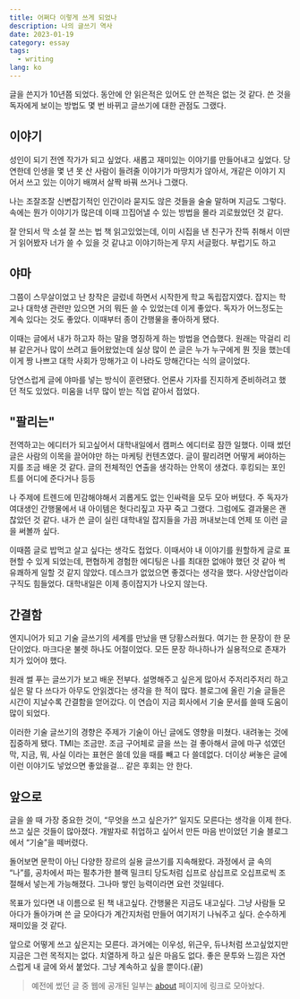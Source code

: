 ```yaml
---
title: 어쩌다 이렇게 쓰게 되었나
description: 나의 글쓰기 역사
date: 2023-01-19
category: essay
tags:
  - writing
lang: ko
---
```


글을 쓴지가 10년쯤 되었다. 동안에 안 읽은적은 있어도 안 쓴적은 없는 것 같다. 쓴 것을 독자에게 보이는 방법도 몇 번 바뀌고 글쓰기에 대한 관점도 그랬다.

## 이야기

성인이 되기 전엔 작가가 되고 싶었다. 새롭고 재미있는 이야기를 만들어내고 싶었다. 당연한데 인생을 몇 년 못 산 사람이 들려줄 이야기가 마땅치가 않아서, 개같은 이야기 지어서 쓰고 있는 이야기 배껴서 살짝 바꿔 쓰거나 그랬다.

나는 조잘조잘 신변잡기적인 인간이라 묻지도 않은 것들을 술술 말하며 지금도 그렇다. 속에는 뭔가 이야기가 많은데 이때 끄집어낼 수 있는 방법을 몰라 괴로웠었던 것 같다.

잘 안되서 막 소설 잘 쓰는 법 책 읽고있었는데, 이미 시집을 낸 친구가 잔뜩 취해서 이딴거 읽어봤자 너가 쓸 수 있을 것 같냐고 이야기하는게 무지 서글펐다. 부럽기도 하고

## 야마

그쯤이 스무살이었고 난 창작은 글렀네 하면서 시작한게 학교 독립잡지였다. 잡지는 학교나 대학생 관련만 있으면 거의 뭐든 쓸 수 있었는데 이게 좋았다. 독자가 어느정도는 계속 있다는 것도 좋았다. 이때부터 종이 간행물을 좋아하게 됐다.

이때는 글에서 내가 하고자 하는 말을 명징하게 하는 방법을 연습했다. 원래는 막걸리 리뷰 같은거나 많이 쓰려고 들어왔었는데 실상 많이 쓴 글은 누가 누구에게 뭔 짓을 했는데 이게 짱 나쁘고 대학 사회가 망해가고 이 나라도 망해간다는 식의 글이었다.

당연스럽게 글에 야마를 넣는 방식이 훈련됐다. 언론사 기자를 진지하게 준비하려고 했던 적도 있었다. 미움을 너무 많이 받는 직업 같아서 접었다.

## "팔리는"

전역하고는 에디터가 되고싶어서 대학내일에서 캠퍼스 에디터로 잠깐 일했다. 이때 썼던 글은 사람의 이목을 끌어야만 하는 마케팅 컨텐츠였다. 글이 팔리려면 어떻게 써야하는지를 조금 배운 것 같다. 글의 전체적인 연출을 생각하는 안목이 생겼다. 후킹되는 포인트를 어디에 준다거나 등등

나 주제에 트렌드에 민감해야해서 괴롭게도 없는 인싸력을 모두 모아 버텼다. 주 독자가 여대생인 간행물에서 내 아이템은 헛다리짚고 자꾸 죽고 그랬다. 그럼에도 결과물은 괜찮았던 것 같다. 내가 쓴 글이 실린 대학내일 잡지들을 가끔 꺼내보는데 언제 또 이런 글을 써볼까 싶다.

이때쯤 글로 밥먹고 살고 싶다는 생각도 접었다. 이때서야 내 이야기를 원할하게 글로 표현할 수 있게 되었는데, 편협하게 경험한 에디팅은 나를 최대한 없애야 했던 것 같아 썩 유쾌하게 일할 것 같지 않았다. 데스크가 없었으면 좋겠다는 생각을 했다. 사양산업이라 구직도 힘들었다. 대학내일은 이제 종이잡지가 나오지 않는다.

## 간결함

엔지니어가 되고 기술 글쓰기의 세계를 만났을 땐 당황스러웠다. 여기는 한 문장이 한 문단이었다. 마크다운 불렛 하나도 어절이었다. 모든 문장 하나하나가 실용적으로 존재가치가 있어야 했다.

원래 썰 푸는 글쓰기가 보고 배운 전부다. 설명해주고 싶은게 많아서 주저리주저리 하고싶은 말 다 쓰다가 아무도 안읽겠다는 생각을 한 적이 많다. 블로그에 올린 기술 글들은 시간이 지날수록 간결함을 얻어갔다. 이 연습이 지금 회사에서 기술 문서를 쓸때 도움이 많이 되었다.

이러한 기술 글쓰기의 경향은 주제가 기술이 아닌 글에도 영향을 미쳤다. 내려놓는 것에 집중하게 됐다. TMI는 조금만. 조금 구어체로 글을 쓰는 걸 좋아해서 글에 마구 섞였던 막, 지금, 뭐, 사실 이라는 표현은 쓸데 있을 때를 빼고 다 쓸데없다. 더이상 써놓은 글에 이런 이야기도 넣었으면 좋았을걸... 같은 후회는 안 한다.

## 앞으로

글을 쓸 때 가장 중요한 것이, “무엇을 쓰고 싶은가?” 일지도 모른다는 생각을 이제 한다. 쓰고 싶은 것들이 많아졌다. 개발자로 취업하고 싶어서 만든 마음 반이었던 기술 블로그에서 “기술”을 떼버렸다.

돌어보면 문학이 아닌 다양한 장르의 실용 글쓰기를 지속해왔다. 과정에서 글 속의 “나”를, 공차에서 파는 펄추가한 블랙 밀크티 당도처럼 십프로 삼십프로 오십프로씩 조절해서 넣는게 가능해졌다. 그나마 쌓인 능력이라면 요런 것일테다.

목표가 있다면 내 이름으로 된 책 내고싶다. 간행물은 지금도 내고싶다. 그냥 사람들 모아다가 돌아가며 쓴 글 모아다가 계간지처럼 만들어 여기저기 나눠주고 싶다. 순수하게 재미있을 것 같다.

앞으로 어떻게 쓰고 싶은지는 모른다. 과거에는 이우성, 위근우, 듀나처럼 쓰고싶었지만 지금은 그런 목적지는 없다. 치열하게 하고 싶은 마음도 없다. 좋은 문투와 느낌은 자연스럽게 내 글에 와서 붙었다. 그냥 계속하고 싶을 뿐이다.(끝)

> 예전에 썼던 글 중 웹에 공개된 일부는 [about](/about) 페이지에 링크로 모아놨다.
